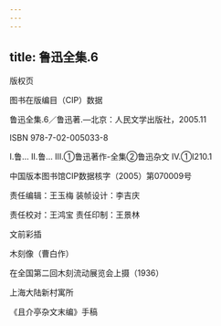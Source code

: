 ```yaml
---
---
---
```

title: 鲁迅全集.6
---




版权页


图书在版编目（CIP）数据

鲁迅全集.6／鲁迅著.—北京：人民文学出版社，2005.11

ISBN 978-7-02-005033-8

Ⅰ.鲁… Ⅱ.鲁… Ⅲ.①鲁迅著作-全集②鲁迅杂文 Ⅳ.①I210.1

中国版本图书馆CIP数据核字（2005）第070009号

责任编辑：王玉梅 装帧设计：李吉庆

责任校对：王鸿宝 责任印制：王景林





文前彩插




木刻像（曹白作）



在全国第二回木刻流动展览会上摄（1936）



上海大陆新村寓所



《且介亭杂文末编》手稿